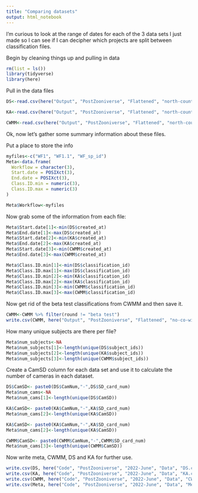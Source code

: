 ```yaml
---
title: "Comparing datasets"
output: html_notebook
---
```


I'm curious to look at the range of dates for each of the 3 data sets I just made so I can see if I can decipher which projects are split between classification files.  

Begin by cleaning things up and pulling in data

```r
rm(list = ls())
library(tidyverse)
library(here)
```
Pull in the data files

```r
DS<-read.csv(here("Output", "PostZooniverse", "Flattened", "north-country-wild-classifications.6June2022_flat_2022-06-07_wf1_donovan.csv"))

KA<-read.csv(here("Output", "PostZooniverse", "Flattened", "north-country-wild-classifications.6June2022_flat_2022-06-07_wf1.1_kate.csv"))

CWMM<-read.csv(here("Output", "PostZooniverse", "Flattened", "north-country-wild-classifications.6June2022_flat_2022-06-07_sp_id_cole_maggie.csv"))
```
Ok, now let's gather some summary information about these files.

Put a place to store the info

```r
myfiles<-c("WF1", "WF1.1", "WF_sp_id")
Meta<-data.frame(
  Workflow = character(3),
  Start.date = POSIXct(3),
  End.date = POSIXct(3),
  Class.ID.min = numeric(3),
  Class.ID.max = numeric(3)
)

Meta$Workflow<-myfiles
```

Now grab some of the information from each file:

```r
Meta$Start.date[1]<-min(DS$created_at)
Meta$End.date[1]<-max(DS$created_at)
Meta$Start.date[2]<-min(KA$created_at)
Meta$End.date[2]<-max(KA$created_at)
Meta$Start.date[3]<-min(CWMM$created_at)
Meta$End.date[3]<-max(CWMM$created_at)

Meta$Class.ID.min[1]<-min(DS$classification_id)
Meta$Class.ID.max[1]<-max(DS$classification_id)
Meta$Class.ID.min[2]<-min(KA$classification_id)
Meta$Class.ID.max[2]<-max(KA$classification_id)
Meta$Class.ID.min[3]<-min(CWMM$classification_id)
Meta$Class.ID.max[3]<-max(CWMM$classification_id)


```
Now get rid of the beta test classifications from CWMM and then save it.

```r
CWMM<-CWMM %>% filter(round != "beta test")
write.csv(CWMM, here("Output", "PostZooniverse", "Flattened", "no-co-wild-classifications.6June2022_flat_2022-06-07_sp_id_cole_maggie_no_beta_test.csv"))
```
How many unique subjects are there per file?

```r
Meta$num_subjects<-NA
Meta$num_subjects[1]<-length(unique(DS$subject_ids))
Meta$num_subjects[2]<-length(unique(KA$subject_ids))
Meta$num_subjects[3]<-length(unique(CWMM$subject_ids))
```
Create a CamSD column for each data set and use it to calculate the number of cameras in each dataset.

```r
DS$CamSD<- paste0(DS$CamNum,"-",DS$SD_card_num)
Meta$num_cams<-NA
Meta$num_cams[1]<-length(unique(DS$CamSD))

KA$CamSD<- paste0(KA$CamNum,"-",KA$SD_card_num)
Meta$num_cams[2]<-length(unique(KA$CamSD))

KA$CamSD<- paste0(KA$CamNum,"-",KA$SD_card_num)
Meta$num_cams[2]<-length(unique(KA$CamSD))

CWMM$CamSD<- paste0(CWMM$CamNum,"-",CWMM$SD_card_num)
Meta$num_cams[3]<-length(unique(CWMM$CamSD))
```
Now write meta, CWMM, DS and KA for further use.

```r
write.csv(DS, here("Code", "PostZooniverse", "2022-June", "Data", "DS.csv"))
write.csv(KA, here("Code", "PostZooniverse", "2022-June", "Data", "KA.csv"))
write.csv(CWMM, here("Code", "PostZooniverse", "2022-June", "Data", "CWMM.csv"))
write.csv(Meta, here("Code", "PostZooniverse", "2022-June", "Data", "Meta.csv"))
```


